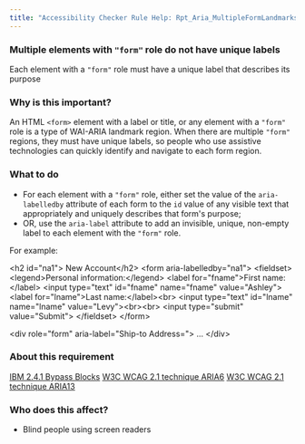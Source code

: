 ```yaml
---
title: "Accessibility Checker Rule Help: Rpt_Aria_MultipleFormLandmarks_Implicit"
---
```


<div className="toolHelp">
<Row>
<Column colLg={16} colMd={8} colSm={4} className="toolHead">

### Multiple elements with `"form"` role do not have unique labels

<div id="locLevel"></div>

Each element with a `"form"` role must have a unique label that describes its purpose

</Column>
</Row>
<Row>
<Column colLg={11} colMd={5} colSm={4} className="toolMain">

### Why is this important?

An HTML `<form>` element with a label or title, or any element with a `"form"` role is a type of WAI-ARIA landmark region. When there are multiple `"form"` regions, they must have unique labels, so people who use assistive technologies can quickly identify and navigate to each form region.

<div id="locSnippet"></div>

### What to do

* For each element with a `"form"` role, either set the value of the `aria-labelledby` attribute of each form to the `id` value of any visible text that appropriately and uniquely describes that form's purpose;
* OR, use the `aria-label` attribute to add an invisible, unique, non-empty label to each element with the `"form"` role.

For example:

<CodeSnippet type="multi" light={true}>&lt;h2 id="na1"&gt; New Account&lt;/h2&gt;
&lt;form  aria-labelledby="na1"&gt;
  &lt;fieldset&gt;
    &lt;legend&gt;Personal information:&lt;/legend&gt;
    &lt;label for="fname"&gt;First name:&lt;/label&gt;
    &lt;input type="text" id="fname" name="fname" value="Ashley"&gt;
    &lt;label for="lname"&gt;Last name:&lt;/label&gt;&lt;br&gt;
    &lt;input type="text" id="lname" name="lname" value="Levy"&gt;&lt;br&gt;&lt;br&gt;
    &lt;input type="submit" value="Submit"&gt;
  &lt;/fieldset&gt;
&lt;/form&gt;
    
    
&lt;div role="form" aria-label="Ship-to Address="&gt;
	...
&lt;/div&gt;</CodeSnippet>

</Column>
<Column colLg={5} colMd={3} colSm={4} className="toolLeft">

### About this requirement

[IBM 2.4.1 Bypass Blocks](http://www.ibm.com/able/guidelines/ci162/bypass_blocks.html)
[W3C WCAG 2.1 technique ARIA6](https://www.w3.org/WAI/WCAG21/Techniques/aria/ARIA6)
[W3C WCAG 2.1 technique ARIA13](https://www.w3.org/WAI/WCAG21/Techniques/aria/ARIA13)

### Who does this affect?

* Blind people using screen readers

</Column>
</Row>
</div>

